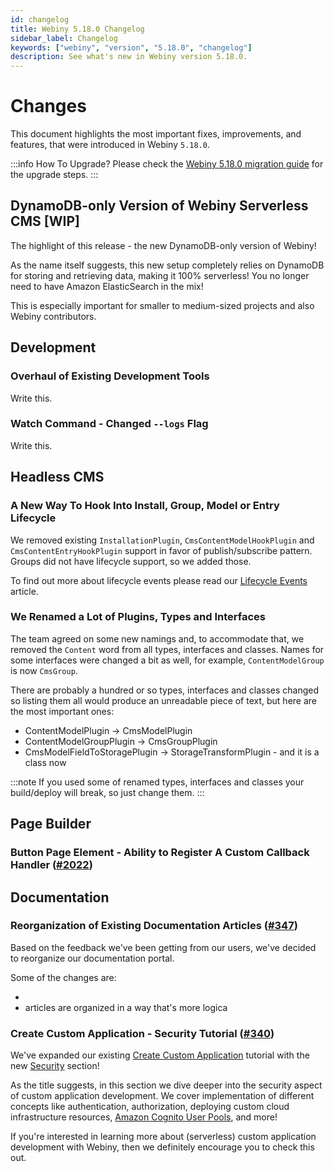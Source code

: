 ```yaml
---
id: changelog
title: Webiny 5.18.0 Changelog
sidebar_label: Changelog
keywords: ["webiny", "version", "5.18.0", "changelog"]
description: See what's new in Webiny version 5.18.0.
---
```



# Changes

This document highlights the most important fixes, improvements, and features, that were introduced in Webiny `5.18.0`.

:::info How To Upgrade?
Please check the [Webiny 5.18.0 migration guide](/docs/release-notes/5.18.0/upgrade-guide) for the upgrade steps.
:::

## DynamoDB-only Version of Webiny Serverless CMS [WIP]

The highlight of this release - the new DynamoDB-only version of Webiny!

As the name itself suggests, this new setup completely relies on DynamoDB for storing and retrieving data, making it 100% serverless! You no longer need to have Amazon ElasticSearch in the mix!

This is especially important for smaller to medium-sized projects and also Webiny contributors.

## Development

### Overhaul of Existing Development Tools

Write this.

### Watch Command - Changed `--logs` Flag

Write this.

## Headless CMS

### A New Way To Hook Into Install, Group, Model or Entry Lifecycle

We removed existing `InstallationPlugin`, `CmsContentModelHookPlugin` and `CmsContentEntryHookPlugin` support in favor of publish/subscribe pattern. Groups did not have lifecycle support, so we added those.

To find out more about lifecycle events please read our [Lifecycle Events](/docs/key-topics/headless-cms/lifecycle-events) article.

### We Renamed a Lot of Plugins, Types and Interfaces

The team agreed on some new namings and, to accommodate that, we removed the `Content` word from all types, interfaces and classes.
Names for some interfaces were changed a bit as well, for example, `ContentModelGroup` is now `CmsGroup`.

There are probably a hundred or so types, interfaces and classes changed so listing them all would produce an unreadable piece of text, but here are the most important ones:
* ContentModelPlugin -> CmsModelPlugin
* ContentModelGroupPlugin -> CmsGroupPlugin
* CmsModelFieldToStoragePlugin -> StorageTransformPlugin - and it is a class now

:::note
If you used some of renamed types, interfaces and classes your build/deploy will break, so just change them.
:::

## Page Builder

### Button Page Element - Ability to Register A Custom Callback Handler ([#2022](https://github.com/webiny/webiny-js/pull/2022))


## Documentation

### Reorganization of Existing Documentation Articles ([#347](https://github.com/webiny/docs.webiny.com/pull/347))

Based on the feedback we've been getting from our users, we've decided to reorganize our documentation portal.

Some of the changes are:

-
- articles are organized in a way that's more logica


### Create Custom Application - Security Tutorial ([#340](https://github.com/webiny/docs.webiny.com/pull/340))

We've expanded our existing [Create Custom Application](/docs/tutorials/create-custom-application/introduction) tutorial with the new [Security](#) section!

As the title suggests, in this section we dive deeper into the security aspect of custom application development. We cover implementation of different concepts like authentication, authorization, deploying custom cloud infrastructure resources, [Amazon Cognito User Pools](https://docs.aws.amazon.com/cognito/latest/developerguide/cognito-user-identity-pools.html), and more!

If you're interested in learning more about (serverless) custom application development with Webiny, then we definitely encourage you to check this out.
